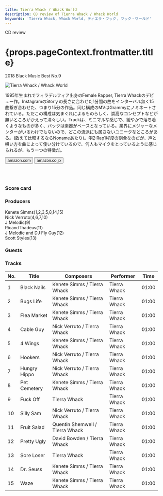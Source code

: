 ```yaml
---
title: Tierra Whack / Whack World
description: CD review of Tierra Whack / Whack World
keywords: 'Tierra Whack, Whack World, ティエラ・ワック, ワック・ワールド'
---
```




<p className="largeP">CD review</p>
<h1 className="h1--no--margin">{props.pageContext.frontmatter.title}</h1>
<p className="largeP"><Link to="/best50/2018/">2018 Black Music Best No.9</Link></p>

<Row  className="image-card-group">
	<Column colMd={"4"} colLg={"4"} noGutterMdLeft="">
       <ImageCard>

![Tierra Whack / Whack World](../../images/cd/tierrawhack1L.jpg)

</ImageCard>
	</Column>
	<Column colMd={"8"} colLg={"8"} noGutterMdLeft="">
	<p>
	1995年生まれでフィラデルフィア出身のFemale Rapper, Tierra Whackのデビュー作。InstagramのStorｙの長さに合わせた1分間の曲をインターバル無く15曲繋ぎ合わせた、つまり15分の作品。同じ構成のMVはGrammyにノミネートされている。ただこの構成は気まぐれによるものらしく、崇高なコンセプトなどが無いところがかえって清々しい。Trackは、ミニマルな感じで、緩やかで落ち着くようなものが多く、バックは楽器がベースとなっている。業界にメジャーなメンターがいるわけでもないので、どこの流派にも属さないユニークなところがある。(敢えて比較するならNonameあたり)。唄2:Rap1程度の割合なのだが、声と唄い方を曲によって使い分けているので、何人もマイクをとっているように感じられるが、もう一つの特徴だ。
	</p>
	<div>
	  <Button href="https://amzn.to/3egRcAN" kind="primary" size="small" renderIcon={ArrowUpRight24}>
      amazon.com
      </Button>
      <Button href="https://amzn.to/3hMYbUf" kind="secondary" size="small" renderIcon={ArrowUpRight24}>
      amazon.co.jp
      </Button>
	</div>
	<a style="display:inline-block;overflow:hidden;background:url(https://linkmaker.itunes.apple.com/ja-jp/lockup.svg?releaseDate=2018-05-30&kind=album&bubble=apple_music&style=mono-black) no-repeat;width:180px;height:45px;" href="https://geo.music.apple.com/jp/album/whack-world/1388073103?mt=1&app=music&ls=1&at=11lcug"></a>
	<a style="display:inline-block;overflow:hidden;background:url(https://linkmaker.itunes.apple.com/ja-jp/badge-lrg.svg?releaseDate=2018-05-30T00:00:00Z&kind=album&bubble=itunes_music) no-repeat;width:140px;height:45px;" href="https://geo.music.apple.com/jp/album/whack-world/1388073103?app=itunes&at=11lcug"></a>
	</Column>
</Row>
<Row >
	<Column colMd={"4"} colLg={"4"} noGutterMdLeft="">
<div>
    <h3>Score card</h3>
	<SliderJS1 value="3" />
    <SliderJS2 value="2" />
	<SliderJS3 value="1" />
    <SliderJS4 value="8" />
</div>
</Column>
<Column colMd={"8"} colLg={"8"} noGutterMdLeft="">
<div>
<h3>Producers</h3>
<p>
Kenete Simms(1,2,3,5,8,14,15)
<br/>Nick Verruto(4,6,7,10)
<br/>J Melodic(9)
<br/>RicandThadeus(11)
<br/>J Melodic and DJ Fly Guy(12)
<br/>Scott Styles(13)
</p>
<h3>Guests</h3>
<p>
</p>
</div>
</Column>
</Row>

<h3>Tracks</h3>

| No. |	 Title       |	 Composers                     | Performer    |	 Time |
| --- |	------------ | ------------------------------- | ------------ | ----- |
| 1	  |	Black Nails  | Kenete Simms / Tierra Whack     | Tierra Whack |	01:00 |
| 2	  |	Bugs Life    | Kenete Simms / Tierra Whack     | Tierra Whack |	01:00 |
| 3	  |	Flea Market  | Kenete Simms / Tierra Whack     | Tierra Whack |	01:00 |
| 4	  |	Cable Guy    | Nick Verruto / Tierra Whack     | Tierra Whack |	01:00 |
| 5	  |	4 Wings      | Kenete Simms / Tierra Whack     | Tierra Whack |	01:00 |
| 6	  |	Hookers      | Nick Verruto / Tierra Whack     | Tierra Whack |	01:00 |
| 7	  |	Hungry Hippo | Nick Verruto / Tierra Whack     | Tierra Whack |	01:00 |
| 8	  |	Pet Cemetery | Kenete Simms / Tierra Whack     | Tierra Whack |	01:00 |
| 9	  |	Fuck Off     | Tierra Whack                    | Tierra Whack |	01:00 |
| 10  |	Silly Sam    | Nick Verruto / Tierra Whack     | Tierra Whack |	01:00 |
| 11  |	Fruit Salad  | Quentin Shemwell / Tierra Whack | Tierra Whack |	01:00 |
| 12  |	Pretty Ugly  | David Bowden / Tierra Whack     | Tierra Whack |	01:00 |
| 13  |	Sore Loser   | Tierra Whack                    | Tierra Whack |	01:00 |
| 14  |	Dr. Seuss    | Kenete Simms / Tierra Whack     | Tierra Whack |	01:00 |
| 15  |	Waze         | Kenete Simms / Tierra Whack     | Tierra Whack |	01:00 |
